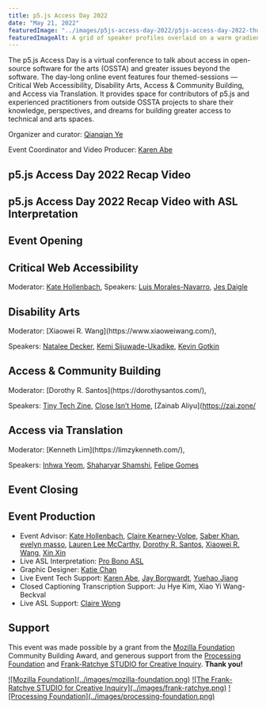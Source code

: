 ```yaml
---
title: p5.js Access Day 2022
date: "May 21, 2022"
featuredImage: "../images/p5js-access-day-2022/p5js-access-day-2022-thumbnail.png"
featuredImageAlt: A grid of speaker profiles overlaid on a warm gradient background.
---
```



The p5.js Access Day is a virtual conference to talk about access in open-source software for the arts (OSSTA) and greater issues beyond the software. The day-long online event features four themed-sessions — Critical Web Accessibility, Disability Arts, Access & Community Building, and Access via Translation. It provides space for contributors of p5.js and experienced practitioners from outside OSSTA projects to share their knowledge, perspectives, and dreams for building greater access to technical and arts spaces.

Organizer and curator: [Qianqian Ye](https://qianqian-ye.com/)

Event Coordinator and Video Producer: [Karen Abe](https://www.instagram.com/prod.ka/)

## p5.js Access Day 2022 Recap Video
<YouTubeEmbed id="WBDaBRH-_YA" />

## p5.js Access Day 2022 Recap Video with ASL Interpretation
<YouTubeEmbed id="xJi3ATgbuGQ" />

## Event Opening
<YouTubeEmbed id="H-8KE7WKbC4" />

## Critical Web Accessibility
<YouTubeEmbed id="8IwJc3jnRuw" />

Moderator: [Kate Hollenbach](http://www.katehollenbach.com/),
Speakers: [Luis Morales-Navarro](http://luismn.com/), [Jes Daigle](https://twitter.com/techandautism)


## Disability Arts
<YouTubeEmbed id="OxgK6CCg8Lg" />
Moderator: [Xiaowei R. Wang](https://www.xiaoweiwang.com/),

Speakers: [Natalee Decker](https://www.instagram.com/crip_fantasy/), [Kemi Sijuwade-Ukadike](https://www.linkedin.com/in/adekemisijuwade), [Kevin Gotkin](https://kevingotkin.com/)


## Access & Community Building
<YouTubeEmbed id="v3sTLNZUl0c" />
Moderator: [Dorothy R. Santos](https://dorothysantos.com/),

Speakers: [Tiny Tech Zine](https://tinytechzines.org/), [Close Isn’t Home](https://closeisnthome.com/), [Zainab Aliyu](https://zai.zone/


## Access via Translation
<YouTubeEmbed id="h3HhhH5hokM" />
Moderator: [Kenneth Lim](https://limzykenneth.com/),

Speakers: [Inhwa Yeom](https://yinhwa.art/), [Shaharyar Shamshi](https://shaharyarshamshi.xyz/), [Felipe Gomes](https://felipesg.cargo.site/)


## Event Closing
<YouTubeEmbed id="Qv9QUYiGnk8" />

## Event Production
- Event Advisor: [Kate Hollenbach](http://www.katehollenbach.com/), [Claire Kearney-Volpe](http://www.takinglifeseriously.com/index.html), [Saber Khan](https://www.edsaber.info/), [evelyn masso](https://outofambit.format.com/), [Lauren Lee McCarthy](http://lauren-mccarthy.com/), [Dorothy R. Santos](https://dorothysantos.com/), [Xiaowei R. Wang](https://www.xiaoweiwang.com/), [Xin Xin](https://xin-xin.info/)
- Live ASL Interpretation: [Pro Bono ASL](https://www.probonoasl.com/)
- Graphic Designer: [Katie Chan](https://twitter.com/katiechaan)
- Live Event Tech Support: [Karen Abe](https://www.instagram.com/prod.ka/), [Jay Borgwardt](https://www.jayborgwardt.com/), [Yuehao Jiang](https://yuehaojiang.com/)
- Closed Captioning Transcription Support: Ju Hye Kim, Xiao Yi Wang-Beckval
- Live ASL Support: [Claire Wong](https://www.instagram.com/claireewongg/)


## Support
This event was made possible by a grant from the [Mozilla Foundation](https://foundation.mozilla.org/) Community Building Award, and generous support from the [Processing Foundation](https://processingfoundation.org/) and [Frank-Ratchye STUDIO for Creative Inquiry](http://studioforcreativeinquiry.org/). 
**Thank you!**

<Logos>
    <a href="https://foundation.mozilla.org/">![Mozilla Foundation](../images/mozilla-foundation.png)</a>
    <a href="https://p5js.org/assets/img/community/studio.png">![The Frank-Ratchye STUDIO for Creative Inquiry](../images/frank-ratchye.png)</a>
    <a href="http://foundation.processing.org/">![Processing Foundation](../images/processing-foundation.png)</a>
</Logos>